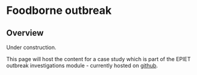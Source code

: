 # Foodborne outbreak {} 

<!-- ======================================================= -->
## Overview {  }

Under construction.  

This page will host the content for a case study which is part of the EPIET outbreak
investigations module - currently hosted on [github](https://github.com/EPIET/OutbreakInvestigation). 
